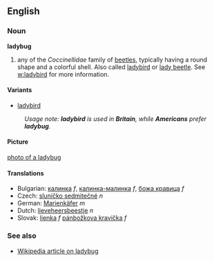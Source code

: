==English==

===Noun===
'''ladybug'''

# any of the ''Coccinellidae'' family of [[beetle]]s, typically having a round shape and a colorful shell.  Also called [[ladybird]] or [[lady beetle]].  See [[w:ladybird]] for more information.

====Variants====

*[[ladybird]]

:''Usage note: '''ladybird''' is used in '''Britain''', while '''Americans''' prefer '''ladybug'''.''

====Picture====

[[image:ladybug1.jpg|photo of a ladybug]]

====Translations====
*Bulgarian: [[калинка]] ''f'', [[калинка-малинка]] ''f'', [[божа кравица]] ''f''
*Czech: [[sluníčko sedmitečné]] ''n''
*German: [[Marienkäfer]] ''m''
*Dutch: [[lieveheersbeestje]] ''n''
*Slovak: [[lienka]] ''f''  [[pánbožkova kravička]] ''f''

===See also===

*[[en:ladybird|Wikipedia article on ladybug]]
